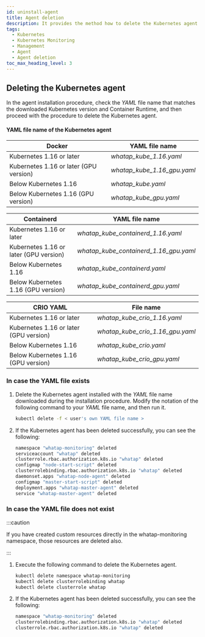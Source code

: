 ```yaml
---
id: uninstall-agent
title: Agent deletion
description: It provides the method how to delete the Kubernetes agent.
tags:
  - Kubernetes
  - Kubernetes Monitoring
  - Management
  - Agent
  - Agent deletion
toc_max_heading_level: 3
---
```


## Deleting the Kubernetes agent

In the agent installation procedure, check the _YAML_ file name that matches the downloaded Kubernetes version and Container Runtime, and then proceed with the procedure to delete the Kubernetes agent. 

#### YAML file name of the Kubernetes agent

| Docker                                 | YAML file name                 |
| -------------------------------------- | ------------------------------ |
| Kubernetes 1.16 or later               | _whatap_kube_1.16.yaml_        |
| Kubernetes 1.16 or later (GPU version) | _whatap_kube_1.16_gpu.yaml_    |
| Below Kubernetes 1.16                  | _whatap_kube.yaml_             |
| Below Kubernetes 1.16 (GPU version)    | _whatap_kube_gpu.yaml_         |

| Containerd                             | YAML file name                            |
| -------------------------------------- | ----------------------------------------- |
| Kubernetes 1.16 or later               | _whatap_kube_containerd_1.16.yaml_        |
| Kubernetes 1.16 or later (GPU version) | _whatap_kube_containerd_1.16_gpu.yaml_    |
| Below Kubernetes 1.16                  | _whatap_kube_containerd.yaml_             |
| Below Kubernetes 1.16 (GPU version)    | _whatap_kube_containerd_gpu.yaml_         |

| CRIO	YAML                              | File name                           |
| -------------------------------------- | ----------------------------------- |
| Kubernetes 1.16 or later               | _whatap_kube_crio_1.16.yaml_        |
| Kubernetes 1.16 or later (GPU version) | _whatap_kube_crio_1.16_gpu.yaml_    |
| Below Kubernetes 1.16                  | _whatap_kube_crio.yaml_             |
| Below Kubernetes 1.16 (GPU version)    | _whatap_kube_crio_gpu.yaml_         |

### In case the YAML file exists

1. Delete the Kubernetes agent installed with the _YAML_ file name downloaded during the installation procedure. Modify the notation of the following command to your _YAML_ file name, and then run it. 

   ```bash
   kubectl delete -f < user's own YAML file name >
   ```

2. If the Kubernetes agent has been deleted successfully, you can see the following: 

   ```bash
   namespace "whatap-monitoring" deleted
   serviceaccount "whatap" deleted
   clusterrole.rbac.authorization.k8s.io "whatap" deleted
   configmap "node-start-script" deleted
   clusterrolebinding.rbac.authorization.k8s.io "whatap" deleted
   daemonset.apps "whatap-node-agent" deleted
   configmap "master-start-script" deleted
   deployment.apps "whatap-master-agent" deleted
   service "whatap-master-agent" deleted
   ```

### In case the YAML file does not exist

:::caution 

If you have created custom resources directly in the whatap-monitoring namespace, those resources are deleted also. 

:::

1. Execute the following command to delete the Kubernetes agent. 

   ```bash
   kubectl delete namespace whatap-monitoring
   kubectl delete clusterrolebinding whatap
   kubectl delete clusterrole whatap
   ```

2. If the Kubernetes agent has been deleted successfully, you can see the following:

   ```bash
   namespace "whatap-monitoring" deleted
   clusterrolebinding.rbac.authorization.k8s.io "whatap" deleted
   clusterrole.rbac.authorization.k8s.io "whatap" deleted
   ```
